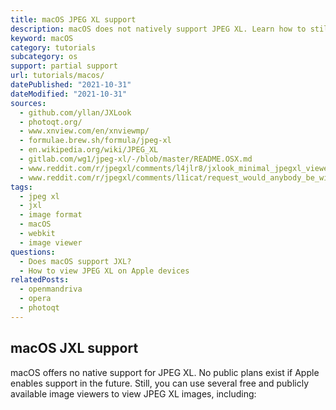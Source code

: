 ```yaml
---
title: macOS JPEG XL support
description: macOS does not natively support JPEG XL. Learn how to still view files in the explorer and open them.
keyword: macOS
category: tutorials
subcategory: os
support: partial support
url: tutorials/macos/
datePublished: "2021-10-31"
dateModified: "2021-10-31"
sources:
  - github.com/yllan/JXLook
  - photoqt.org/
  - www.xnview.com/en/xnviewmp/
  - formulae.brew.sh/formula/jpeg-xl
  - en.wikipedia.org/wiki/JPEG_XL
  - gitlab.com/wg1/jpeg-xl/-/blob/master/README.OSX.md
  - www.reddit.com/r/jpegxl/comments/l4jlr8/jxlook_minimal_jpegxl_viewer_on_macos/
  - www.reddit.com/r/jpegxl/comments/l1icat/request_would_anybody_be_willing_to_create_a/
tags:
  - jpeg xl
  - jxl
  - image format
  - macOS
  - webkit
  - image viewer
questions:
  - Does macOS support JXL?
  - How to view JPEG XL on Apple devices
relatedPosts:
  - openmandriva
  - opera
  - photoqt
---
```


## macOS JXL support

macOS offers no native support for JPEG XL. No public plans exist if Apple enables support in the future. Still, you can use several free and publicly available image viewers to view JPEG XL images, including:

<Link
  text="JXLook, a JPEG-XL viewer for macOS, also working with QuickLook"
  href="github.com/yllan/JXLook"
  className="block"
/>

<Link
  text="PhotoQT, a simple yet powerful image viewer for Mac OS X"
  href="photoqt.org/"
  className="block mt-2"
/>

<Link
  text="XnView MP, an efficient multimedia viewer for macOS"
  href="www.xnview.com/en/xnviewmp/"
  className="block mt-2"
/>
